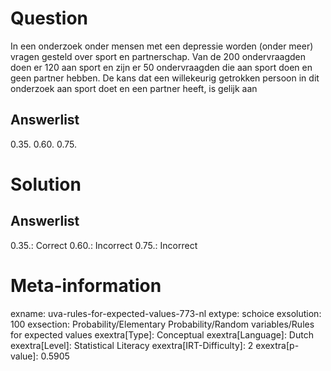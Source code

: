 Question
========

In een onderzoek onder mensen met een depressie worden (onder meer)
vragen gesteld over sport en partnerschap. Van de 200 ondervraagden doen
er 120 aan sport en zijn er 50 ondervraagden die aan sport doen en geen
partner hebben. De kans dat een willekeurig getrokken persoon in dit
onderzoek aan sport doet en een partner heeft, is gelijk aan

Answerlist
----------

0.35.
0.60.
0.75.

Solution
========

Answerlist
----------

0.35.: Correct
0.60.: Incorrect
0.75.: Incorrect

Meta-information
================
exname: uva-rules-for-expected-values-773-nl
extype: schoice
exsolution: 100
exsection: Probability/Elementary Probability/Random variables/Rules for expected values
exextra[Type]: Conceptual
exextra[Language]: Dutch
exextra[Level]: Statistical Literacy
exextra[IRT-Difficulty]: 2
exextra[p-value]: 0.5905
